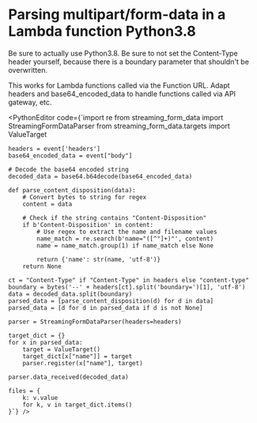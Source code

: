 # Parsing multipart/form-data in a Lambda function Python3.8

Be sure to actually use Python3.8.
Be sure to not set the Content-Type header yourself, because there is a boundary parameter that shouldn't be overwritten.

This works for Lambda functions called via the Function URL. Adapt headers and base64_encoded_data to handle functions called via API gateway, etc.

<PythonEditor code={`import re
    from streaming_form_data import StreamingFormDataParser
    from streaming_form_data.targets import ValueTarget

    headers = event['headers']
    base64_encoded_data = event["body"]

    # Decode the base64 encoded string
    decoded_data = base64.b64decode(base64_encoded_data)

    def parse_content_disposition(data):
        # Convert bytes to string for regex
        content = data

        # Check if the string contains "Content-Disposition"
        if b'Content-Disposition' in content:
            # Use regex to extract the name and filename values
            name_match = re.search(b'name="([^"]+)"', content)
            name = name_match.group(1) if name_match else None

            return {'name': str(name, 'utf-8')}
        return None

    ct = "Content-Type" if "Content-Type" in headers else "content-type"
    boundary = bytes('--' + headers[ct].split('boundary=')[1], 'utf-8')
    data = decoded_data.split(boundary)
    parsed_data = [parse_content_disposition(d) for d in data]
    parsed_data = [d for d in parsed_data if d is not None]

    parser = StreamingFormDataParser(headers=headers)

    target_dict = {}
    for x in parsed_data:
        target = ValueTarget()
        target_dict[x["name"]] = target
        parser.register(x["name"], target)

    parser.data_received(decoded_data)

    files = {
        k: v.value
        for k, v in target_dict.items()
    }`} />
